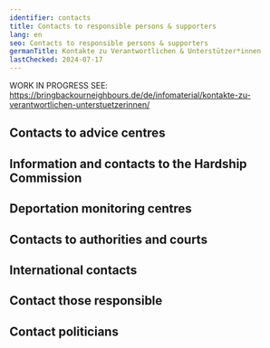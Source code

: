 ```yaml
---
identifier: contacts
title: Contacts to responsible persons & supporters
lang: en
seo: Contacts to responsible persons & supporters
germanTitle: Kontakte zu Verantwortlichen & Unterstützer*innen
lastChecked: 2024-07-17
---
```


WORK IN PROGRESS SEE: https://bringbackourneighbours.de/de/infomaterial/kontakte-zu-verantwortlichen-unterstuetzerinnen/

## Contacts to advice centres

## Information and contacts to the Hardship Commission

## Deportation monitoring centres

## Contacts to authorities and courts

## International contacts

## Contact those responsible

## Contact politicians